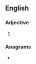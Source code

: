 ==English==

===Adjective===
{{en-adj}}

# {{obsolete spelling of|en|ready}}

===Anagrams===
* {{anagrams|en|a=adeeir|aeried|dearie|rediae}}